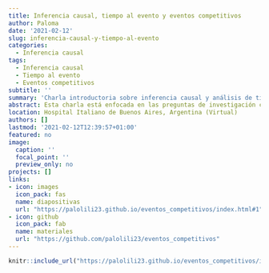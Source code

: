 ```yaml
---
title: Inferencia causal, tiempo al evento y eventos competitivos
author: Paloma
date: '2021-02-12'
slug: inferencia-causal-y-tiempo-al-evento
categories:
  - Inferencia causal
tags:
  - Inferencia causal
  - Tiempo al evento
  - Eventos competitivos
subtitle: ''
summary: 'Charla introductoria sobre inferencia causal y análisis de tiempo al evento y eventos competitivos'
abstract: Esta charla está enfocada en las preguntas de investigación causales cuyo evento se da a lo largo del seguimiento (eventos incidentes). Describimos como ir de la pregunta de investigación, al parámetro poblacional y conectar el parámetro con los supuestos de identificabilidad y el método analítico que responde a la pregunta. Durante esta charla describiremos como formular preguntas de tiempo al evento cuando existen eventos competitivos. Finalmente discutiré cómo podemos responder a las mismas preguntas de investigación si tenemos datos observacionales.
location: Hospital Italiano de Buenos Aires, Argentina (Virtual)
authors: []
lastmod: '2021-02-12T12:39:57+01:00'
featured: no
image:
  caption: ''
  focal_point: ''
  preview_only: no
projects: []
links:
- icon: images
  icon_pack: fas
  name: diapositivas
  url: "https://palolili23.github.io/eventos_competitivos/index.html#1"
- icon: github
  icon_pack: fab
  name: materiales
  url: "https://github.com/palolili23/eventos_competitivos"
---
```


```r
knitr::include_url("https://palolili23.github.io/eventos_competitivos/index.html")
```
